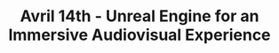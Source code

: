 ---
title: "Avril 14th - Unreal Engine for an Immersive Audiovisual Experience"
description: "Building a VR Experience in Unreal Engine to explore the intersection of music and visuals"
publishDate: "22 Jul 2023"
tags: ["education", "technology", "legal", "interviewing", "learning", "web application", "unreal engine", "react", "css"]
draft: true
---